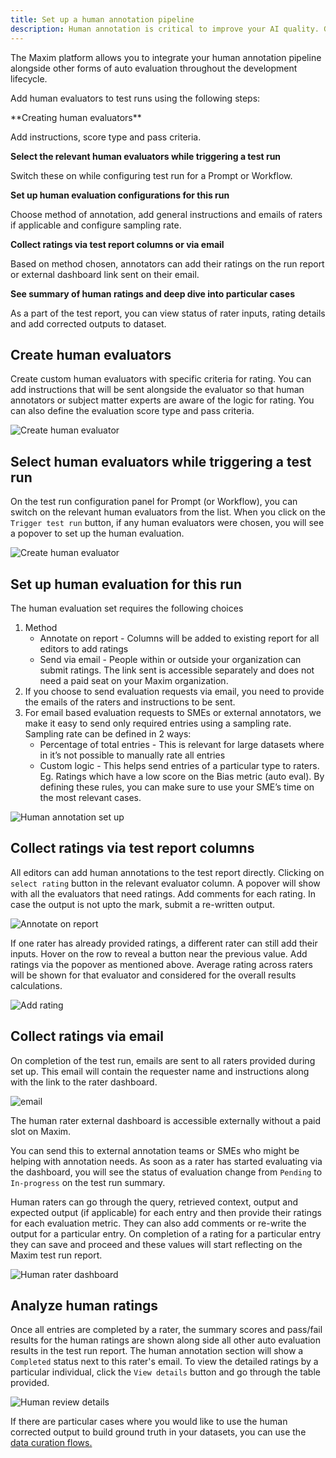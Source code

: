 ```yaml
---
title: Set up a human annotation pipeline
description: Human annotation is critical to improve your AI quality. Getting human raters to provide feedback on various dimensions can help measure the present status and be used to improve the system over time. Maxim's human-in-the-loop pipeline allows team members as well as external raters like subject matter experts to annotate AI outputs. 
---
```


The Maxim platform allows you to integrate your human annotation pipeline alongside other forms of auto evaluation throughout the development lifecycle.

Add human evaluators to test runs using the following steps:

<Steps>
<Step>
**Creating human evaluators**

Add instructions, score type and pass criteria.

</Step>
<Step>

**Select the relevant human evaluators while triggering a test run**

Switch these on while configuring test run for a Prompt or Workflow.

</Step>
<Step>

**Set up human evaluation configurations for this run**

Choose method of annotation, add general instructions and emails of raters if applicable and configure sampling rate.

</Step>
<Step>

**Collect ratings via test report columns or via email**

Based on method chosen, annotators can add their ratings on the run report or external dashboard link sent on their email.

</Step>
<Step>

**See summary of human ratings and deep dive into particular cases**

As a part of the test report, you can view status of rater inputs, rating details and add corrected outputs to dataset.

</Step>
</Steps>

## Create human evaluators

Create custom human evaluators with specific criteria for rating. You can add instructions that will be sent alongside the evaluator so that human annotators or subject matter experts are aware of the logic for rating. You can also define the evaluation score type and pass criteria.

![Create human evaluator](/images/docs/evaluate/how-to/evaluate-prompts/human-annotation-pipeline/create-evaluators.png)

## Select human evaluators while triggering a test run

On the test run configuration panel for Prompt (or Workflow), you can switch on the relevant human evaluators from the list. When you click on the `Trigger test run` button, if any human evaluators were chosen, you will see a popover to set up the human evaluation.

![Create human evaluator](/images/docs/evaluate/how-to/evaluate-prompts/human-annotation-pipeline/select-human-evaluators.png)

## Set up human evaluation for this run

The human evaluation set requires the following choices

1. Method
    - Annotate on report - Columns will be added to existing report for all editors to add ratings
    - Send via email - People within or outside your organization can submit ratings. The link sent is accessible separately and does not need a paid seat on your Maxim organization.
2. If you choose to send evaluation requests via email, you need to provide the emails of the raters and instructions to be sent.
3. For email based evaluation requests to SMEs or external annotators, we make it easy to send only required entries using a sampling rate. Sampling rate can be defined in 2 ways:
    - Percentage of total entries - This is relevant for large datasets where in it’s not possible to manually rate all entries
    - Custom logic - This helps send entries of a particular type to raters. Eg. Ratings which have a low score on the Bias metric (auto eval). By defining these rules, you can make sure to use your SME’s time on the most relevant cases.

![Human annotation set up](/images/docs/evaluate/how-to/evaluate-prompts/human-annotation-pipeline/set-up-human-annotation.png)

## Collect ratings via test report columns

All editors can add human annotations to the test report directly. Clicking on `select rating` button in the relevant evaluator column. A popover will show with all the evaluators that need ratings. Add comments for each rating. In case the output is not upto the mark, submit a re-written output.

![Annotate on report](/images/docs/evaluate/how-to/evaluate-prompts/human-annotation-pipeline/annotate-on-report.png)

If one rater has already provided ratings, a different rater can still add their inputs. Hover on the row to reveal a button near the previous value. Add ratings via the popover as mentioned above. Average rating across raters will be shown for that evaluator and considered for the overall results calculations.

![Add rating](/images/docs/evaluate/how-to/evaluate-prompts/human-annotation-pipeline/add-rating.png)

## Collect ratings via email

On completion of the test run, emails are sent to all raters provided during set up. This email will contain the requester name and instructions along with the link to the rater dashboard.

![email](/images/docs/evaluate/how-to/evaluate-prompts/human-annotation-pipeline/email.png)

<Callout>
The human rater external dashboard is accessible externally without a paid slot on Maxim.
</Callout>

You can send this to external annotation teams or SMEs who might be helping with annotation needs. As soon as a rater has started evaluating via the dashboard, you will see the status of evaluation change from `Pending` to `In-progress` on the test run summary.

Human raters can go through the query, retrieved context, output and expected output (if applicable) for each entry and then provide their ratings for each evaluation metric. They can also add comments or re-write the output for a particular entry. On completion of a rating for a particular entry they can save and proceed and these values will start reflecting on the Maxim test run report. 

![Human rater dashboard](/images/docs/evaluate/how-to/evaluate-prompts/human-annotation-pipeline/rater-dashboard.png)


## Analyze human ratings

Once all entries are completed by a rater, the summary scores and pass/fail results for the human ratings are shown along side all other auto evaluation results in the test run report. The human annotation section will show a `Completed` status next to this rater's email. To view the detailed ratings by a particular individual, click the `View details` button and go through the table provided. 

![Human review details](/images/docs/evaluate/how-to/evaluate-prompts/human-annotation-pipeline/review-details.png)

If there are particular cases where you would like to use the human corrected output to build ground truth in your datasets, you can use the [data curation flows.](/docs/library/how-to/datasets/curate-golden-dataset-for-human-annotation)
